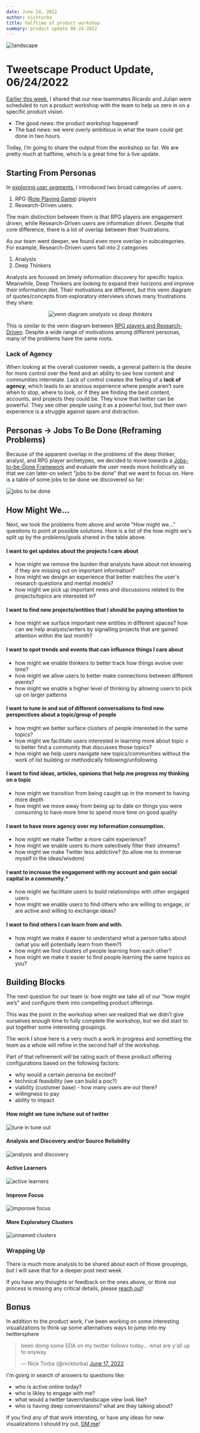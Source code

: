 ```yaml
---
date: June 24, 2022
author: nicktorba
title: halftime of product workshop 
summary: product update 06-24-2022
---
```


![landscape](/ss/solar-punk-landscape.jpg)

# Tweetscape Product Update, 06/24/2022

[Earlier this week](https://tweetscape.co/blog/rpg-vs-research), I shared that our new teammates Ricardo and Julian were scheduled to run a product workshop with the team to help us zero in on a specific product vision.

* The good news: the product workshop happened! 
* The bad news: we were overly ambitious in what the team could get done in two hours. 

Today, I’m going to share the output from the workshop so far. We are pretty much at halftime, which is a great time for a live update. 

## Starting From Personas
In [exploring user segments](https://tweetscape.co/blog/rpg-vs-research), I introduced two broad categories of users.

1. RPG ([Role Playing Game](https://twitter.com/visakanv/status/1094684057173016581)) players 
2. Research-Driven users. 

The main distinction between them is that RPG players are engagement driven, while Research-Driven users are information driven. Despite that core difference, there is a lot of overlap between their frustrations. 

As our team went deeper, we found even more overlap in subcategories. For example, Research-Driven users fall into 2 categories 

1. Analysts 
2. Deep Thinkers 

Analysts are focused on timely information discovery for specific topics. Meanwhile, Deep Thinkers are looking to expand their horizons and improve their information diet. Their motivations are different, but this venn diagram of quotes/concepts from exploratory interviews shows many frustrations they share: 


<p align="center">
    <img src="/ss/analyst-vs-deepthinker.png" alt="venn diagram"/>
    <em>analysts vs deep thinkers</em>
</p>

This is similar to the venn diagram between [RPG players and Research-Driven](https://tweetscape.co/blog/rpg-vs-research). Despite a wide range of motivations among different personas, many of the problems have the same roots. 

### Lack of Agency
When looking at the overall customer needs, a general pattern is the desire for more control over the feed and an ability to see how content and communities interrelate. Lack of control creates the feeling of a **lack of agency**, which leads to an anxious experience where people aren’t sure when to stop, where to look, or if they are finding the best content, accounts, and projects they could be. They know that twitter can be powerful. They see other people using it as a powerful tool, but their own experience is a struggle against spam and distraction.

## Personas → Jobs To Be Done (Reframing Problems) 
Because of the apparent overlap in the problems of the deep thinker, analyst, and RPG player archetypes, we decided to move towards a [Jobs-to-be-Done Framework](https://jtbd.info/replacing-the-user-story-with-the-job-story-af7cdee10c27) and evaluate the user needs more holistically so that we can later-on select “jobs to be done” that we want to focus on.
Here is a table of some jobs to be done we discovered so far: 

![jobs to be done](/ss/user-needs-just-table.png)

## How Might We…  
Next, we took the problems from above and wrote “How might we…” questions to point at possible solutions. Here is a list of the how might we's split up by the problems/goals shared in the table above.

#### I want to get updates about the projects I care about
* how might we remove the burden that analysts have about not knowing if they are missing out on important information?
* how might we design an experience that better matches the user's research questions and mental models?
* how might we pick up important news and discussions related to the projects/topics are interested in?


#### I want to find new projects/entities that I should be paying attention to
* how might we surface important new entities in different spaces?
how can we help analysts/writers by signalling projects that are gained attention within the last month?

#### I want to spot trends and events that can influence things I care about
* how might we enable thinkers to better track how things evolve over time?
* how might we allow users to better make connections between different events?
* how might we enable a higher level of thinking by allowing users to pick up on larger patterns

#### I want to tune in and out of different conversations to find new perspectives about a topic/group of people
* how might we better surface clusters of people interested in the same topics?
* how might we facilitate users interested in learning more about topic x to better find a community that discusses those topics?
* how might we help users navigate new topics/communities without the work of list building or methodically following/unfollowing 


#### I want to find ideas, articles, opinions that help me progress my thinking on a topic
* how might we transition from being caught up in the moment to having more depth
* how might we move away from being up to date on things you were consuming to have more time to spend more time on good quality

#### I want to have more agency over my information consumption.
* how might we make Twitter a more calm experience?
* how might we enable users to more selectively filter their streams?
* how might we make Twitter less addictive? (to allow me to immerse myself in the ideas/wisdom)

#### I want to increase the engagement with my account and gain social capital in a community.* 
* how might we facilitate users to build relationships with other engaged users
* how might we enable users to find others who are willing to engage, or are active and willing to exchange ideas?

#### I want to find others I can learn from and with.
* how might we make it easier to understand what a person talks about (what you will potentially learn from them?)
* how might we find clusters of people learning from each other?
* how might we make it easier to find people learning the same topics as you?

## Building Blocks
The next question for our team is: how might we take all of our "how might we’s" and configure them into compelling product offerings. 

This was the point in the workshop when we realized that we didn’t give ourselves enough time to fully complete the workshop, but we did start to put together some interesting groupings.

The work I show here is a very much a work in progress and something the team as a whole will refine in the second half of the workshop. 

Part of that refinement will be rating each of these product offering configurations based on the following factors:
* why would a certain persona be excited?
* technical feasibility (we can build a poc?)
* viability (customer base) - how many users are out there?
* willingness to pay
* ability to impact

#### How might we tune in/tune out of twitter

![tune in tune out](/ss/how-might-we-tune-in-tune-out.png)


#### Analysis and Discovery and/or Source Reliability

![analysis and discovery](/ss/how-might-we-analysis-discovery-andor-source-reliability.png)

#### Active Learners

![active learners](/ss/how-might-we-active-learners.png)

#### Improve Focus

![imporove focus](/ss/how-might-we-improve-focus.png)

#### More Exploratory Clusters

![unnamed clusters](/ss/how-might-we-ricardo-brendon-clusters.png)


### Wrapping Up
There is much more analysis to be shared about each of those groupings, but I will save that for a deeper post next week. 

If you have any thoughts or feedback on the ones above, or think our process is missing any critical details, please [reach out](https://twitter.com/nicktorba)!

## Bonus 

In addition to the product work, I've been working on some interesting visualizations to think up some alternatives ways to jump into my twittersphere

<blockquote class="twitter-tweet"><p lang="en" dir="ltr">been doing some EDA on my twitter follows today... what are y&#39;all up to anyway</p>&mdash; Nick Torba (@nicktorba) <a href="https://twitter.com/nicktorba/status/1537863358497624067?ref_src=twsrc%5Etfw">June 17, 2022</a></blockquote> <script async src="https://platform.twitter.com/widgets.js" charset="utf-8"></script>


I'm going in search of answers to questions like: 
* who is active online today? 
* who is likley to engage with me? 
* what would a twitter tavern/landscape view look like? 
* who is having deep converstaions? what are they talking about? 


If you find any of that work intersting, or have any ideas for new visualizations I should try out, [DM me](https://twitter.com/nicktorba)!

